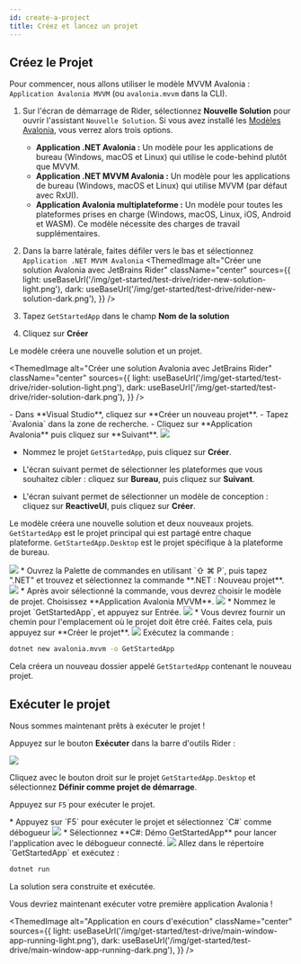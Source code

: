 ```yaml
---
id: create-a-project
title: Créez et lancez un projet
---
```






## Créez le Projet

Pour commencer, nous allons utiliser le modèle MVVM Avalonia : `Application Avalonia MVVM` (ou `avalonia.mvvm` dans la CLI).

<Tabs groupId="ide">  
  <TabItem value="rider" label="Rider">

1. Sur l'écran de démarrage de Rider, sélectionnez **Nouvelle Solution** pour ouvrir l'assistant `Nouvelle Solution`. Si vous avez installé les [Modèles Avalonia](../install.md), vous verrez alors trois options.
    * **Application .NET Avalonia :** Un modèle pour les applications de bureau (Windows, macOS et Linux) qui utilise le code-behind plutôt que MVVM.
    * **Application .NET MVVM Avalonia :** Un modèle pour les applications de bureau (Windows, macOS et Linux) qui utilise MVVM (par défaut avec RxUI).
    * **Application Avalonia multiplateforme :** Un modèle pour toutes les plateformes prises en charge (Windows, macOS, Linux, iOS, Android et WASM). Ce modèle nécessite des charges de travail supplémentaires.

2. Dans la barre latérale, faites défiler vers le bas et sélectionnez `Application .NET MVVM Avalonia`
<ThemedImage
            alt="Créer une solution Avalonia avec JetBrains Rider"
            className="center"
            sources={{
                light: useBaseUrl('/img/get-started/test-drive/rider-new-solution-light.png'),
                dark: useBaseUrl('/img/get-started/test-drive/rider-new-solution-dark.png'),
            }}
            />
3. Tapez `GetStartedApp` dans le champ **Nom de la solution**
4. Cliquez sur **Créer**

Le modèle créera une nouvelle solution et un projet.

<ThemedImage
            alt="Créer une solution Avalonia avec JetBrains Rider"
            className="center"
            sources={{
                light: useBaseUrl('/img/get-started/test-drive/rider-solution-light.png'),
                dark: useBaseUrl('/img/get-started/test-drive/rider-solution-dark.png'),
            }}
            />

  </TabItem>
  <TabItem value="vs" label="Visual Studio">
- Dans **Visual Studio**, cliquez sur **Créer un nouveau projet**.
- Tapez `Avalonia` dans la zone de recherche.
- Cliquez sur **Application Avalonia** puis cliquez sur **Suivant**.

<img className="center" src={VsFindAvaloniaTemplateScreenshot} />

- Nommez le projet `GetStartedApp`, puis cliquez sur **Créer**.

- L'écran suivant permet de sélectionner les plateformes que vous souhaitez cibler : cliquez sur **Bureau**, puis cliquez sur **Suivant**.

- L'écran suivant permet de sélectionner un modèle de conception : cliquez sur **ReactiveUI**, puis cliquez sur **Créer**.

Le modèle créera une nouvelle solution et deux nouveaux projets. `GetStartedApp` est le projet principal qui est partagé entre chaque plateforme. `GetStartedApp.Desktop` est le projet spécifique à la plateforme de bureau.

<img className="center" src={VsNewAvaloniaProjectScreenshot} />

  </TabItem>
  <TabItem value="vsc" label="Visual Studio Code">
     * Ouvrez la Palette de commandes en utilisant `⇧ ⌘ P`, puis tapez ".NET" et trouvez et sélectionnez la commande **.NET : Nouveau projet**.
     <img className="center" src={vscode1} />
     * Après avoir sélectionné la commande, vous devrez choisir le modèle de projet. Choisissez **Application Avalonia MVVM**.
    <img className="center" src={vscode2} />
    * Nommez le projet `GetStartedApp`, et appuyez sur Entrée.
    <img className="center" src={vscode3} />
    * Vous devrez fournir un chemin pour l'emplacement où le projet doit être créé. Faites cela, puis appuyez sur **Créer le projet**.
    <img className="center" src={vscode4} />
  </TabItem>
  <TabItem value="cli" label="Ligne de commande" default>
Exécutez la commande :

```bash title='Bash'
dotnet new avalonia.mvvm -o GetStartedApp
```

Cela créera un nouveau dossier appelé `GetStartedApp` contenant le nouveau projet.
  </TabItem>
</Tabs>

## Exécuter le projet

Nous sommes maintenant prêts à exécuter le projet !

<Tabs groupId="ide">  
  <TabItem value="rider" label="Rider">

Appuyez sur le bouton **Exécuter** dans la barre d'outils Rider :

<img className="center" src={RiderRunScreenshot} />

  </TabItem>
  <TabItem value="vs" label="Visual Studio">

Cliquez avec le bouton droit sur le projet `GetStartedApp.Desktop` et sélectionnez **Définir comme projet de démarrage**.

Appuyez sur `F5` pour exécuter le projet.

  </TabItem>
  <TabItem value="vsc" label="Visual Studio Code">
   * Appuyez sur `F5` pour exécuter le projet et sélectionnez `C#` comme débogueur
    <img className="center" src={vscode6} />
  * Sélectionnez **C#: Démo GetStartedApp** pour lancer l'application avec le débogueur connecté.
    <img className="center" src={vscode7} />
  </TabItem>
  <TabItem value="cli" label="Ligne de commande" default>
Allez dans le répertoire `GetStartedApp` et exécutez :

```bash title='Bash'
dotnet run
```
  </TabItem>
</Tabs>

La solution sera construite et exécutée.

Vous devriez maintenant exécuter votre première application Avalonia !

<ThemedImage
  alt="Application en cours d'exécution"
  className="center"
  sources={{
      light: useBaseUrl('/img/get-started/test-drive/main-window-app-running-light.png'),
      dark: useBaseUrl('/img/get-started/test-drive/main-window-app-running-dark.png'),
  }}
  />